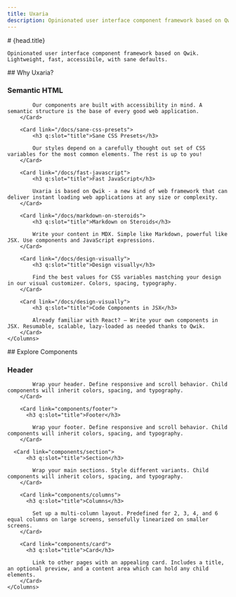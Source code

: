 ```yaml
---
title: Uxaria
description: Opinionated user interface component framework based on Qwik. Lightweight, fast, accessibile, with sane defaults.
---
```


<Section variant="lead">
	# {head.title}

	Opinionated user interface component framework based on Qwik. Lightweight, fast, accessibile, with sane defaults.
</Section>

<Section variant="cards">
	## Why Uxaria?
	<Columns>
	  <Card link="/docs/semantic-html">
			<h3 q:slot="title">Semantic HTML</h3>

			Our components are built with accessibility in mind. A semantic structure is the base of every good web application.
		</Card>

		<Card link="/docs/sane-css-presets">
			<h3 q:slot="title">Sane CSS Presets</h3>

			Our styles depend on a carefully thought out set of CSS variables for the most common elements. The rest is up to you!
		</Card>

		<Card link="/docs/fast-javascript">
			<h3 q:slot="title">Fast JavaScript</h3>

			Uxaria is based on Qwik - a new kind of web framework that can deliver instant loading web applications at any size or complexity.
		</Card>

		<Card link="/docs/markdown-on-steroids">
			<h3 q:slot="title">Markdown on Steroids</h3>

			Write your content in MDX. Simple like Markdown, powerful like JSX. Use components and JavaScript expressions.
		</Card>

		<Card link="/docs/design-visually">
			<h3 q:slot="title">Design visually</h3>

			Find the best values for CSS variables mastching your design in our visual customizer. Colors, spacing, typography.
		</Card>

		<Card link="/docs/design-visually">
			<h3 q:slot="title">Code Components in JSX</h3>

			Already familiar with React? – Write your own components in JSX. Resumable, scalable, lazy-loaded as needed thanks to Qwik.
		</Card>
	</Columns>
</Section>

<Section variant="list">
  ## Explore Components
	<Columns>
	  <Card link="components/header">
		  <h3 q:slot="title">Header</h3>

			Wrap your header. Define responsive and scroll behavior. Child components will inherit colors, spacing, and typography.
		</Card>

		<Card link="components/footer">
		  <h3 q:slot="title">Footer</h3>

			Wrap your footer. Define responsive and scroll behavior. Child components will inherit colors, spacing, and typography.
		</Card>

	  <Card link="components/section">
		  <h3 q:slot="title">Section</h3>

			Wrap your main sections. Style different variants. Child components will inherit colors, spacing, and typography.
		</Card>

		<Card link="components/columns">
		  <h3 q:slot="title">Columns</h3>

			Set up a multi-column layout. Predefined for 2, 3, 4, and 6 equal columns on large screens, sensefully linearized on smaller screens.
		</Card>

		<Card link="components/card">
		  <h3 q:slot="title">Card</h3>

			Link to other pages with an appealing card. Includes a title, an optional preview, and a content area which can hold any child elements.
		</Card>
	</Columns>
</Section>
